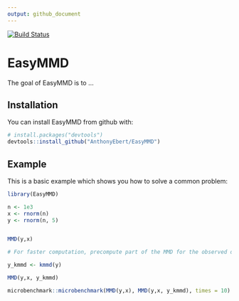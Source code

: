 ```yaml
---
output: github_document
---
```


[![Build Status](https://travis-ci.org/AnthonyEbert/EasyMMD.svg?branch=master)](https://travis-ci.org/AnthonyEbert/EasyMMD)


<!-- README.md is generated from README.Rmd. Please edit that file -->

# EasyMMD

The goal of EasyMMD is to ...

## Installation

You can install EasyMMD from github with:

```r
# install.packages("devtools")
devtools::install_github("AnthonyEbert/EasyMMD")
```

## Example

This is a basic example which shows you how to solve a common problem:

```r
library(EasyMMD)

n <- 1e3
x <- rnorm(n)
y <- rnorm(n, 5)


MMD(y,x)

# For faster computation, precompute part of the MMD for the observed data y

y_kmmd <- kmmd(y)

MMD(y,x, y_kmmd)

microbenchmark::microbenchmark(MMD(y,x), MMD(y,x, y_kmmd), times = 10)
```
